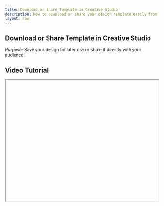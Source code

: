 ```yaml
---
title: Download or Share Template in Creative Studio
description: How to download or share your design template easily from Creative Studio.
layout: raw
---
```



<div className="mdx-content">

## Download or Share Template in Creative Studio



*Purpose*: Save your design for later use or share it directly with your audience.

## Video Tutorial



<iframe
  width="100%"
  height="400"
  title="Download or share template tutorial"
  allowFullScreen
  className="rounded-lg"
/>

---

## Steps:



❶ **After creating or editing a design in Creative Studio, click on Download to save the image**

❷ **Or, click Share to distribute it via Facebook, Instagram, WhatsApp**

❸ **Ideal for promoting seasonal sales, festive offers, or newly launched services**

---

**Tip for First-Time Users**:  
This helps in quickly pushing promotions without needing to recreate visuals.

<div className="space-y-4 mt-6">

<div className="my-10 border-t border-gray-200" />

## More questions about this


</div>
<div className="space-y-4 mt-6">
  <details className="bg-white rounded-md p-4 border border-gray-300">
  <summary
    className="font-medium text-base text-gray-900"
    style={{
      backgroundColor: 'transparent',
      outline: 'none',
      cursor: 'pointer',
      userSelect: 'none',
      listStyle: 'none',
    }}
  >Can I share it with a direct link?</summary>
   <p className="mt-2 text-sm text-gray-700">
      Currently, sharing is limited to social platforms. Direct link sharing isn’t supported.
    </p>
  </details>

  <details className="bg-white rounded-md p-4 border border-gray-300">
  <summary
    className="font-medium text-base text-gray-900"
    style={{
      backgroundColor: 'transparent',
      outline: 'none',
      cursor: 'pointer',
      userSelect: 'none',
      listStyle: 'none',
    }}
  >What format is the download file?</summary>
    <p className="mt-2 text-sm text-gray-700">
      Downloads are saved as high-resolution PNG files.
    </p>
  </details>
</div>
</div>

---

<div className="space-y-4 mt-6">

<div className="my-10 border-t border-gray-200" />

<div className="mdx-content mt-10">

Was this article helpful?

<div style={{ display: 'flex', gap: '1rem' }}>
  <button style={{ padding: '0.5rem', borderRadius: '9999px', backgroundColor: '#f0f0f0' }}>
    👍
  </button>
  <button style={{ padding: '0.5rem', borderRadius: '9999px', backgroundColor: '#f0f0f0' }}>
    👎
  </button>
</div>
</div>

---
</div>
